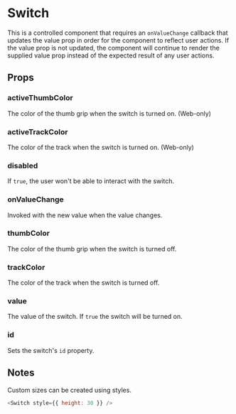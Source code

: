 
<Meta title="Components|Switch" />

# Switch

This is a controlled component that requires an `onValueChange` callback that
updates the value prop in order for the component to reflect user actions. If
the value prop is not updated, the component will continue to render the
supplied value prop instead of the expected result of any user actions.

## Props

<Props of={Stories.ofProps} />

### activeThumbColor

The color of the thumb grip when the switch is turned on. (Web-only)

<Preview withSource="none">
  <Story name="activeThumbColor">
    <Stories.activeThumbColor />
  </Story>
</Preview>

### activeTrackColor

The color of the track when the switch is turned on. (Web-only)

<Preview withSource="none">
  <Story name="activeTrackColor">
    <Stories.activeTrackColor />
  </Story>
</Preview>

### disabled

If `true`, the user won't be able to interact with the switch.

<Preview withSource="none">
  <Story name="disabled">
    <Stories.disabled />
  </Story>
</Preview>

### onValueChange

Invoked with the new value when the value changes.

<Preview withSource="none">
  <Story name="onValueChange">
    <Stories.onValueChange />
  </Story>
</Preview>

### thumbColor

The color of the thumb grip when the switch is turned off.

<Preview withSource="none">
  <Story name="thumbColor">
    <Stories.thumbColor />
  </Story>
</Preview>

### trackColor

The color of the track when the switch is turned off.

<Preview withSource="none">
  <Story name="trackColor">
    <Stories.trackColor />
  </Story>
</Preview>

### value

The value of the switch. If `true` the switch will be turned on.

<Preview withSource="none">
  <Story name="value">
    <Stories.value />
  </Story>
</Preview>

### id

Sets the switch's `id` property.

## Notes

Custom sizes can be created using styles.

```js
<Switch style={{ height: 30 }} />
```

<Preview withSource="none">
  <Story name="customSize">
    <Stories.customSize />
  </Story>
</Preview>
